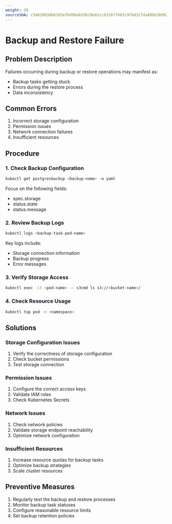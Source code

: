 ```yaml
---
weight: 30
sourceSHA: c5462003db6103ef6d90ab59b28e62cc831677603c9f0d327da49bb3b9928bd8
---
```


# Backup and Restore Failure

## Problem Description

Failures occurring during backup or restore operations may manifest as:

- Backup tasks getting stuck
- Errors during the restore process
- Data inconsistency

## Common Errors

1. Incorrect storage configuration
2. Permission issues
3. Network connection failures
4. Insufficient resources

## Procedure

### 1. Check Backup Configuration

```bash
kubectl get postgresbackup <backup-name> -o yaml
```

Focus on the following fields:

- spec.storage
- status.state
- status.message

### 2. Review Backup Logs

```bash
kubectl logs <backup-task-pod-name>
```

Key logs include:

- Storage connection information
- Backup progress
- Error messages

### 3. Verify Storage Access

```bash
kubectl exec -it <pod-name> -- s3cmd ls s3://<bucket-name>/
```

### 4. Check Resource Usage

```bash
kubectl top pod -n <namespace>
```

## Solutions

### Storage Configuration Issues

1. Verify the correctness of storage configuration
2. Check bucket permissions
3. Test storage connection

### Permission Issues

1. Configure the correct access keys
2. Validate IAM roles
3. Check Kubernetes Secrets

### Network Issues

1. Check network policies
2. Validate storage endpoint reachability
3. Optimize network configuration

### Insufficient Resources

1. Increase resource quotas for backup tasks
2. Optimize backup strategies
3. Scale cluster resources

## Preventive Measures

1. Regularly test the backup and restore processes
2. Monitor backup task statuses
3. Configure reasonable resource limits
4. Set backup retention policies
